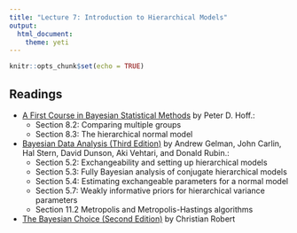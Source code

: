 ```yaml
---
title: "Lecture 7: Introduction to Hierarchical Models"
output: 
  html_document:
    theme: yeti
---
```


```r
knitr::opts_chunk$set(echo = TRUE)
```


## Readings

- [A First Course in Bayesian Statistical Methods](https://find.library.duke.edu/catalog/DUKE004968562) by Peter D. Hoff.:
  + Section 8.2: Comparing multiple groups
  + Section 8.3: The hierarchical normal model


- [Bayesian Data Analysis (Third Edition)](https://find.library.duke.edu/catalog/DUKE006588051?utm_campaign=bento&utm_content=bento_result_link&utm_source=library.duke.edu&utm_medium=referral) by Andrew Gelman, John Carlin, Hal Stern, David Dunson, Aki Vehtari, and Donald Rubin.:
  + Section 5.2: Exchangeability and setting up hierarchical models
  + Section 5.3: Fully Bayesian analysis of conjugate hierarchical models
  + Section 5.4: Estimating exchangeable parameters for a normal model
  + Section 5.7: Weakly informative priors for hierarchical variance parameters
  + Section 11.2  Metropolis and Metropolis-Hastings algorithms  
  
- [The Bayesian Choice (Second Edition)](https://link-springer-com.proxy.lib.duke.edu/content/pdf/10.1007%2F0-387-71599-1.pdf)    by Christian Robert

    